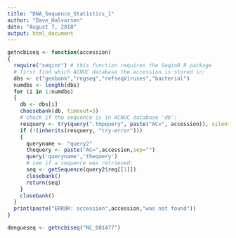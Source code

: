 ```yaml
---
title: "DNA_Sequence_Statistics_1"
author: "Dave_Halvorsen"
date: "August 7, 2018"
output: html_document
---
```


```r
getncbiseq <- function(accession)
{
  require("seqinr") # this function requires the SeqinR R package
  # first find which ACNUC database the accession is stored in:
  dbs <- c("genbank","regseq","refseqViruses","bacterial")
  numdbs <- length(dbs)
  for (i in 1:numdbs)
  {
    db <- dbs[i]
    choosebank(db, timeout=5)
    # check if the sequence is in ACNUC database 'db':
    resquery <- try(query(".tmpquery", paste("AC=", accession)), silent = TRUE)
    if (!(inherits(resquery, "try-error")))
    {
      queryname <- "query2"
      thequery <- paste("AC=",accession,sep="")
      query('queryname','thequery')
      # see if a sequence was retrieved:
      seq <- getSequence(query2$req[[1]])
      closebank()
      return(seq)
    }
    closebank()
  }
  print(paste("ERROR: accession",accession,"was not found"))
}
```

```r
dengueseq <- getncbiseq("NC_001477")
```

